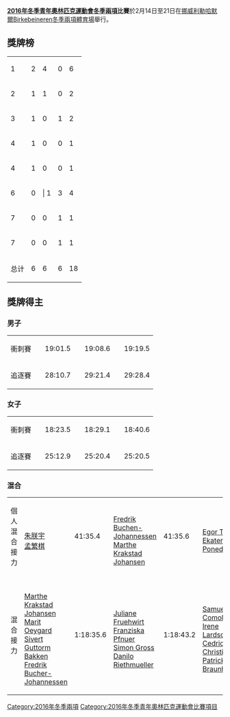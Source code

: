 {{Infobox Olympic event
|event       = 冬季兩項
|games       = 2016年冬季青年
|image       = [[Image:Biathlon_pictogram.svg|80px]]
|venue       = [[Birkebeineren冬季兩項體育場|Birkebeineren冬季兩項體育場]]
|dates       = 2月14日至21日
|competitors = 100
|nations     = 
|prev        = [[2012年冬季青年奧林匹克運動會冬季兩項比賽|2012]]
|next        = [[2020年冬季青年奧林匹克運動會冬季兩項比賽|2020]]
}}

'''[[2016年冬季青年奧林匹克運動會|2016年冬季青年奧林匹克運動會]][[冬季兩項|冬季兩項]]比賽'''於2月14日至21日在[[挪威|挪威]][[利勒哈默爾|利勒哈默爾]][[Birkebeineren冬季兩項體育場|Birkebeineren冬季兩項體育場]]舉行。

==獎牌榜==
{| {{RankedMedalTable|class=wikitable sortable}}
|-
| 1 ||align=left| {{flagIOCteam|NOR|2016年冬季青年}} || 2 || 4 || 0 || 6
|-
| 2 ||align=left| {{flagIOCteam|GER|2016年冬季青年}} || 1 || 1 || 0 || 2
|-
| 3 ||align=left| {{flagIOCteam|FRA|2016年冬季青年}} || 1 || 0 || 1 || 2
|-
| 4 ||align=left| {{flagIOCteam|CHN|2016年冬季青年}} || 1 || 0 || 0 || 1
|-
| 4 ||align=left| {{flagIOCteam|UKR|2016年冬季青年}} || 1 || 0 || 0 || 1
|-
| 6 ||align=left| {{flagIOCteam|RUS|2016年冬季青年}} || 0 ||| 1 || 3 || 4
|-
| 7 ||align=left| {{flagIOCteam|ITA|2016年冬季青年}} || 0 || 0 || 1 || 1
|-
| 7 ||align=left| {{flagIOCteam|KAZ|2016年冬季青年}} || 0 || 0 || 1 || 1
|- class="sortbottom"
!colspan=2| 总计 || 6 || 6 || 6 || 18
|}

==獎牌得主==
===男子===
{| {{MedalistTable|type=項目|columns=2}}
|-
| 衝刺賽
| {{flagIOCmedalist|[[Emilien_Claude|Emilien Claude]]|FRA|2016年冬季青年}} || 19:01.5
| {{flagIOCmedalist|[[Sivert_Guttorm_Bakken|Sivert Guttorm Bakken]]|NOR|2016年冬季青年}} || 19:08.6
| {{flagIOCmedalist|[[Egor_Tutmin|Egor Tutmin]]|RUS|2016年冬季青年}} || 19:19.5
|-
| 追逐賽
| {{flagIOCmedalist|[[Sivert_Guttorm_Bakken|Sivert Guttorm Bakken]]|NOR|2016年冬季青年}} || 28:10.7
| {{flagIOCmedalist|[[Egor_Tutmin|Egor Tutmin]]|RUS|2016年冬季青年}} || 29:21.4
| {{flagIOCmedalist|[[賽義德·卡里穆拉·哈利利|賽義德·卡里穆拉·哈利利]]|RUS|2016年冬季青年}} || 29:28.4
|}

===女子===
{| {{MedalistTable|type=項目|columns=2}}
|-
| 衝刺賽
| {{flagIOCmedalist|[[Juliane_Frühwirt|Juliane Frühwirt]]|GER|2016年冬季青年}} || 18:23.5
| {{flagIOCmedalist|[[Marthe_Krakstad_Johansen|Marthe Krakstad Johansen]]|NOR|2016年冬季青年}} || 18:29.1
| {{flagIOCmedalist|[[Arina_Pantova|Arina Pantova]]|KAZ|2016年冬季青年}} || 18:40.6
|-
| 追逐賽
| {{flagIOCmedalist|[[Khrystyna_Dmytrenko|Khrystyna Dmytrenko]]|UKR|2016年冬季青年}} || 25:12.9
| {{flagIOCmedalist|[[Marthe_Krakstad_Johansen|Marthe Krakstad Johansen]]|NOR|2016年冬季青年}} || 25:20.4
| {{flagIOCmedalist|[[Lou_Jeanmonnot_Laurent|Lou Jeanmonnot Laurent]]|FRA|2016年冬季青年}} || 25:20.5
|}

===混合===
{| {{MedalistTable|type=項目|columns=2}}
|-
| 個人混合接力
| {{flagIOC|CHN|2016年冬季青年}}<br>[[朱朕宇|朱朕宇]]<br>[[孟繁棋|孟繁棋]] || 41:35.4
| {{flagIOC|NOR|2016年冬季青年}}<br>[[Fredrik_Buchen-Johannessen|Fredrik Buchen-Johannessen]]<br>[[Marthe_Krakstad_Johansen|Marthe Krakstad Johansen]] || 41:35.6
| {{flagIOC|RUS|2016年冬季青年}}<br>[[Egor_Tutmin|Egor Tutmin]]<br>[[Ekaterina_Ponedelko|Ekaterina Ponedelko]] || 41:50.3
|-
| 混合接力
| {{flagIOC|NOR|2016年冬季青年}}<br>[[Marthe_Krakstad_Johansen|Marthe Krakstad Johansen]]<br>[[Marit_Oeygard|Marit Oeygard]]<br>[[Sivert_Guttorm_Bakken|Sivert Guttorm Bakken]]<br>[[Fredrik_Bucher-Johannessen|Fredrik Bucher-Johannessen]] || 1:18:35.6
| {{flagIOC|GER|2016年冬季青年}}<br>[[Juliane_Fruehwirt|Juliane Fruehwirt]]<br>[[Franziska_Pfnuer|Franziska Pfnuer]]<br>[[Simon_Gross|Simon Gross]]<br>[[Danilo_Riethmueller|Danilo Riethmueller]] || 1:18:43.2
| {{flagIOC|ITA|2016年冬季青年}}<br>[[Samuela_Comola|Samuela Comola]]<br>[[Irene_Lardschneider|Irene Lardschneider]]<br>[[Cedric_Christille|Cedric Christille]]<br>[[Patrick_Braunhofer|Patrick Braunhofer]] || 1:20:06.0
|}

{{2016年冬季青年奧林匹克運動會項目}}
{{青年奧林匹克運動會冬季兩項比賽}}

[[Category:2016年冬季兩項|Category:2016年冬季兩項]]
[[Category:2016年冬季青年奧林匹克運動會比賽項目|Category:2016年冬季青年奧林匹克運動會比賽項目]]